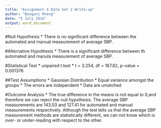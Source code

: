 ```yaml
---
title: "Assignment 4 Data Set 2 Write-up"
author: "Bongani Mveng"
date: "5 July 2016"
output: word_document
---
```


#Null Hypothesis
* There is no significant difference between the automated and manual measurement of average SBP.

#Alternative Hypothesis
* There is a significant difference between th automated and manula measurement of average SBP.

#Statistical Test
* unpaired t.test
* t = 3.254, df = 167.82, p-value = 0.001376

##Test Assumptions
* Gaussian Distribution
* Equal variance amongst the groups
* The errors are independent
* Data are umatched

#Outcome Analysis
* The true difference in the means is not equal to 0,and therefore we can reject the null hypothesis. The average SBP measurements are 143.03 and 127.41 for automated and manual measurements respectively. Although the test tells us that the average SBP measurement methods are statistically different, we can not know which is over- or under-reading with respect to the other. 